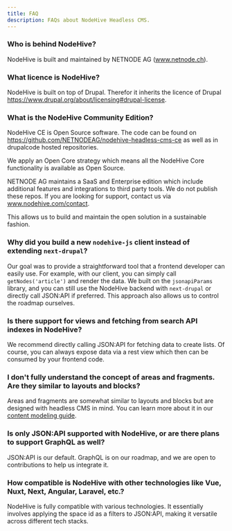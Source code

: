```yaml
---
title: FAQ
description: FAQs about NodeHive Headless CMS.
---
```


### Who is behind NodeHive?

NodeHive is built and maintained by NETNODE AG (www.netnode.ch).

### What licence is NodeHive?

NodeHive is built on top of Drupal. Therefor it inherits the licence of Drupal https://www.drupal.org/about/licensing#drupal-license.

### What is the NodeHive Community Edition?

NodeHive CE is Open Source software. The code can be found on https://github.com/NETNODEAG/nodehive-headless-cms-ce as well as in drupalcode hosted repositories.

We apply an Open Core strategy which means all the NodeHive Core functionality is available as Open Source.

NETNODE AG maintains a SaaS and Enterprise edition which include additional features and integrations to third party tools. We do not publish these repos. If you are looking for support, contact us via www.nodehive.com/contact.

This allows us to build and maintain the open solution in a sustainable fashion.

### Why did you build a new `nodehive-js` client instead of extending `next-drupal`?

Our goal was to provide a straightforward tool that a frontend developer can easily use. For example, with our client, you can simply call `getNodes('article')` and render the data.
We built on the `jsonapiParams` library, and you can still use the NodeHive backend with `next-drupal` or directly call JSON:API if preferred. 
This approach also allows us to control the roadmap ourselves.

### Is there support for views and fetching from search API indexes in NodeHive?

We recommend directly calling JSON:API for fetching data to create lists. Of course, you can always expose data via a rest view which then can be consumed by your frontend code.

### I don't fully understand the concept of areas and fragments. Are they similar to layouts and blocks?

Areas and fragments are somewhat similar to layouts and blocks but are designed with headless CMS in mind. You can learn more about it in our [content modeling guide](https://docs.nodehive.com/guides/content-modelling/).

### Is only JSON:API supported with NodeHive, or are there plans to support GraphQL as well?

JSON:API is our default. GraphQL is on our roadmap, and we are open to contributions to help us integrate it.

### How compatible is NodeHive with other technologies like Vue, Nuxt, Next, Angular, Laravel, etc.?

NodeHive is fully compatible with various technologies. It essentially involves applying the space id as a filters to JSON:API, making it versatile across different tech stacks.